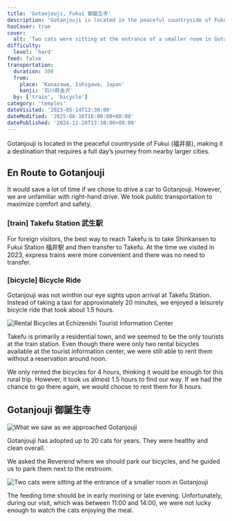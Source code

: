 ```yaml
---
title: 'Gotanjouji, Fukui 御誕生寺'
description: 'Gotanjouji is located in the peaceful countryside of Fukui (福井県), making it a destination that requires a full day’s journey from nearby larger cities.'
hasCover: true
cover:
  alt: 'Two cats were sitting at the entrance of a smaller room in Gotanjouji'
difficulty:
  level: 'hard'
feed: false
transportation:
  duration: 300
  from:
    place: 'Kanazawa, Ishigawa, Japan'
    kanji: '石川県金沢'
  by: ['train', 'bicycle']
category: 'temples'
dateVisited: '2023-05-14T13:30:00'
dateModified: '2025-08-16T16:00:00+08:00'
datePublished: '2024-12-20T13:30:00+08:00'
---
```



Gotanjouji is located in the peaceful countryside of Fukui (福井県), making it a destination that requires a full day’s journey from nearby larger cities.

<Abstract transportation={frontmatter.transportation} />

## En Route to Gotanjouji

It would save a lot of time if we chose to drive a car to Gotanjouji. However, we are unfamiliar with right-hand drive. We took public transportation to maximize comfort and safety.

### [train] Takefu Station 武生駅

For foreign visitors, the best way to reach Takefu is to take Shinkansen to Fukui Station 福井駅 and then transfer to Takefu. At the time we visited in 2023, express trains were more convenient and there was no need to transfer.

### [bicycle] Bicycle Ride

Gotanjouji was not winthin our eye sights upon arrival at Takefu Station. Instead of taking a taxi for approximately 20 minutes, we enjoyed a leisurely bicycle ride that took about 1.5 hours.

![Rental Bicycles at Echizenshi Tourist Information Center](@assets/fukui-gotanjouji/bicycles.jpg)

Takefu is primarily a residential town, and we seemed to be the only tourists at the train station. Even though there were only two rental bicycles available at the tourist information center, we were still able to rent them without a reservation around noon.

We only rented the bicycles for 4 hours, thinking it would be enough for this rural trip. However, it took us almost 1.5 hours to find our way. If we had the chance to go there again, we would choose to rent them for 8 hours.

## Gotanjouji 御誕生寺

![What we saw as we approached Gotanjouji](@assets/fukui-gotanjouji/arriving.jpg)

Gotanjouji has adopted up to 20 cats for years. They were healthy and clean overall.

We asked the Reverend where we should park our bicycles, and he guided us to park them next to the restroom.

![Two cats were sitting at the entrance of a smaller room in Gotanjouji](@assets/fukui-gotanjouji/front.jpg)

The feeding time should be in early morining or late evening. Unfortunately, during our visit, which was between 11:00 and 14:00, we were not lucky enough to watch the cats enjoying the meal.
